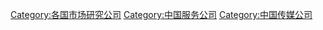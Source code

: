 [[Category:各国市场研究公司|Category:各国市场研究公司]]
[[Category:中国服务公司|Category:中国服务公司]]
[[Category:中国传媒公司|Category:中国传媒公司]]